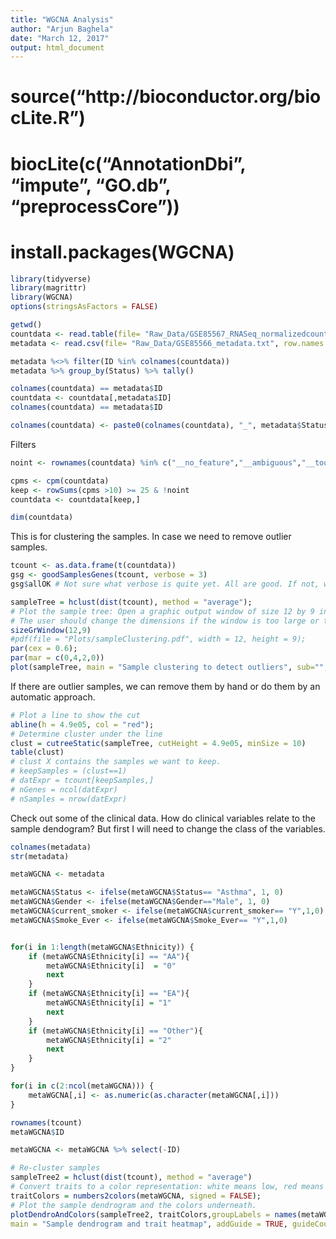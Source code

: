 ```yaml
---
title: "WGCNA Analysis"
author: "Arjun Baghela"
date: "March 12, 2017"
output: html_document
---
```

# source("http://bioconductor.org/biocLite.R") 
# biocLite(c("AnnotationDbi", "impute", "GO.db", "preprocessCore"))
# install.packages(WGCNA)

```r
library(tidyverse)
library(magrittr)
library(WGCNA)
options(stringsAsFactors = FALSE)

```

```r
getwd()
countdata <- read.table(file= "Raw_Data/GSE85567_RNASeq_normalizedcounts.txt", check.names = FALSE)
metadata <- read.csv(file= "Raw_Data/GSE85566_metadata.txt", row.names = 1)

metadata %<>% filter(ID %in% colnames(countdata))
metadata %>% group_by(Status) %>% tally()

colnames(countdata) == metadata$ID
countdata <- countdata[,metadata$ID]
colnames(countdata) == metadata$ID

colnames(countdata) <- paste0(colnames(countdata), "_", metadata$Status)

```

Filters 
```r
noint <- rownames(countdata) %in% c("__no_feature","__ambiguous","__too_low_aQual", "__not_aligned","__alignment_not_unique")

cpms <- cpm(countdata)
keep <- rowSums(cpms >10) >= 25 & !noint
countdata <- countdata[keep,]

dim(countdata)
```


This is for clustering the samples. In case we need to remove outlier samples. 
```r
tcount <- as.data.frame(t(countdata))
gsg <- goodSamplesGenes(tcount, verbose = 3)
gsg$allOK # Not sure what verbose is quite yet. All are good. If not, will be False and we would have to filter them. Refer to WGCNA manual. 

sampleTree = hclust(dist(tcount), method = "average");
# Plot the sample tree: Open a graphic output window of size 12 by 9 inches
# The user should change the dimensions if the window is too large or too small.
sizeGrWindow(12,9)
#pdf(file = "Plots/sampleClustering.pdf", width = 12, height = 9);
par(cex = 0.6);
par(mar = c(0,4,2,0))
plot(sampleTree, main = "Sample clustering to detect outliers", sub="", xlab="", cex.lab = 1.5,cex.axis = 1.5, cex.main = 2)
```

If there are outlier samples, we can remove them by hand or do them by an automatic approach. 
```r
# Plot a line to show the cut
abline(h = 4.9e05, col = "red");
# Determine cluster under the line
clust = cutreeStatic(sampleTree, cutHeight = 4.9e05, minSize = 10)
table(clust)
# clust X contains the samples we want to keep.
# keepSamples = (clust==1)
# datExpr = tcount[keepSamples,]
# nGenes = ncol(datExpr)
# nSamples = nrow(datExpr)
```

Check out some of the clinical data. How do clinical variables relate to the sample dendogram? But first I will need to change the class of the variables. 
```r
colnames(metadata)
str(metadata)

metaWGCNA <- metadata

metaWGCNA$Status <- ifelse(metaWGCNA$Status== "Asthma", 1, 0)
metaWGCNA$Gender <- ifelse(metaWGCNA$Gender=="Male", 1, 0)
metaWGCNA$current_smoker <- ifelse(metaWGCNA$current_smoker== "Y",1,0)
metaWGCNA$Smoke_Ever <- ifelse(metaWGCNA$Smoke_Ever== "Y",1,0)


for(i in 1:length(metaWGCNA$Ethnicity)) {
	if (metaWGCNA$Ethnicity[i] == "AA"){
		metaWGCNA$Ethnicity[i]  = "0"
		next
	}
	if (metaWGCNA$Ethnicity[i] == "EA"){
		metaWGCNA$Ethnicity[i] = "1"
		next
	}
	if (metaWGCNA$Ethnicity[i] == "Other"){
		metaWGCNA$Ethnicity[i] = "2"
		next
	}
}

for(i in c(2:ncol(metaWGCNA))) {
    metaWGCNA[,i] <- as.numeric(as.character(metaWGCNA[,i]))
}

rownames(tcount)
metaWGCNA$ID

metaWGCNA <- metaWGCNA %>% select(-ID)
```


```r
# Re-cluster samples
sampleTree2 = hclust(dist(tcount), method = "average")
# Convert traits to a color representation: white means low, red means high, grey means missing entry
traitColors = numbers2colors(metaWGCNA, signed = FALSE);
# Plot the sample dendrogram and the colors underneath.
plotDendroAndColors(sampleTree2, traitColors,groupLabels = names(metaWGCNA),
main = "Sample dendrogram and trait heatmap", addGuide = TRUE, guideCount= 85, autoColorHeight = FALSE)
```


